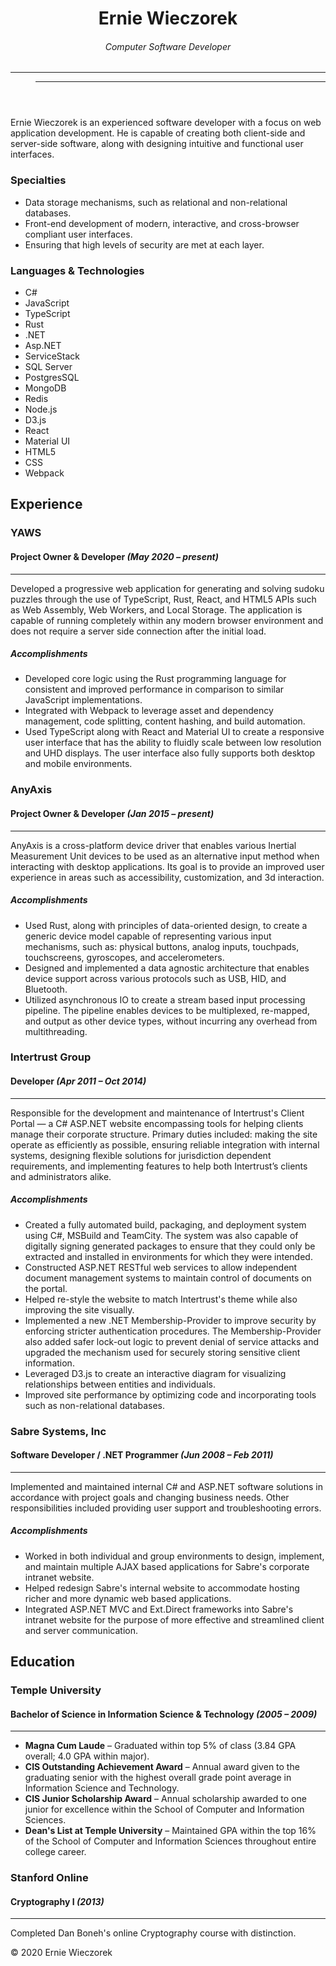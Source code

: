 

<header>

# Ernie Wieczorek
###### Computer Software Developer

--------

<Menu />

--------

</header>


<article id="summary">

Ernie Wieczorek is an experienced software developer with a focus on web application development. He is capable of
creating both client-side and server-side software, along with designing intuitive and functional user interfaces.

<div id="specialties">

### Specialties
- Data storage mechanisms, such as relational and non-relational databases.
- Front-end development of modern, interactive, and cross-browser compliant user interfaces.
- Ensuring that high levels of security are met at each layer.

</div>
<div id="tech-tags">

### Languages & Technologies
- C#
- JavaScript
- TypeScript
- Rust
- .NET
- Asp.NET
- ServiceStack
- SQL Server
- PostgresSQL
- MongoDB
- Redis
- Node.js
- D3.js
- React
- Material UI
- HTML5
- CSS
- Webpack

</div>
</article>


<section id="experience">

## Experience

<article>

### YAWS
#### Project Owner & Developer *(May 2020 – present)*
-----------------------------------------------------
Developed a progressive web application for generating and solving sudoku puzzles through the use of TypeScript, Rust,
React, and HTML5 APIs such as Web Assembly, Web Workers, and Local Storage. The application is capable of running
completely within any modern browser environment and does not require a server side connection after the initial load. 

##### Accomplishments

- Developed core logic using the Rust programming language for consistent and improved performance in comparison to
similar JavaScript implementations. 
- Integrated with Webpack to leverage asset and dependency management, code splitting, content hashing, and build
automation.
- Used TypeScript along with React and Material UI to create a responsive user interface that has the ability to fluidly
scale between low resolution and UHD displays. The user interface also fully supports both desktop and mobile
environments.

</article>
<article>

### AnyAxis
#### Project Owner & Developer *(Jan 2015 – present)*
-----------------------------------------------------
AnyAxis is a cross-platform device driver that enables various Inertial Measurement Unit devices to be used as an
alternative input method when interacting with desktop applications. Its goal is to provide an improved user experience
in areas such as accessibility, customization, and 3d interaction.

##### Accomplishments

- Used Rust, along with principles of data-oriented design, to create a generic device model capable of representing
various input mechanisms, such as: physical buttons, analog inputs, touchpads, touchscreens, gyroscopes, and
accelerometers.
- Designed and implemented a data agnostic architecture that enables device support across various protocols such as
USB, HID, and Bluetooth.
- Utilized asynchronous IO to create a stream based input processing pipeline. The pipeline enables devices to be
multiplexed, re-mapped, and output as other device types, without incurring any overhead from multithreading.

</article>
<article>

### Intertrust Group
#### Developer *(Apr 2011 – Oct 2014)*
--------------------------------------
Responsible for the development and maintenance of Intertrust's Client Portal — a C# ASP.NET website encompassing tools
for helping clients manage their corporate structure. Primary duties included: making the site operate as efficiently as
possible, ensuring reliable integration with internal systems, designing flexible solutions for jurisdiction dependent
requirements, and implementing features to help both Intertrust’s clients and administrators alike. 

##### Accomplishments

- Created a fully automated build, packaging, and deployment system using C#, MSBuild and TeamCity. The system was also
capable of digitally signing generated packages to ensure that they could only be extracted and installed in
environments for which they were intended.
- Constructed ASP.NET RESTful web services to allow independent document management systems to maintain control of
documents on the portal.
- Helped re-style the website to match Intertrust's theme while also improving the site visually.
- Implemented a new .NET Membership-Provider to improve security by enforcing stricter authentication procedures. The
Membership-Provider also added safer lock-out logic to prevent denial of service attacks and upgraded the mechanism used
for securely storing sensitive client information.
- Leveraged D3.js to create an interactive diagram for visualizing relationships between entities and individuals.
- Improved site performance by optimizing code and incorporating tools such as non-relational databases.

</article>
<article>

### Sabre Systems, Inc
#### Software Developer / .NET Programmer *(Jun 2008 – Feb 2011)*
-----------------------------------------------------------------
Implemented and maintained internal C# and ASP.NET software solutions in accordance with project goals and changing
business needs. Other responsibilities included providing user support and troubleshooting errors. 

##### Accomplishments

-  Worked in both individual and group environments to design, implement, and maintain multiple AJAX based applications
for Sabre's corporate intranet website.
-  Helped redesign Sabre's internal website to accommodate hosting richer and more dynamic web based applications.
-  Integrated ASP.NET MVC and Ext.Direct frameworks into Sabre's intranet website for the purpose of more effective and
streamlined client and server communication.

</article>
</section>


<section id="education">

## Education

<article>

### Temple University
#### Bachelor of Science in Information Science & Technology *(2005 – 2009)*
----------------------------------------------------------------------------
- **Magna Cum Laude** – Graduated within top 5% of class (3.84 GPA overall; 4.0 GPA within major).
- **CIS Outstanding Achievement Award** – Annual award given to the graduating senior with the highest overall grade
point average in Information Science and Technology. 
- **CIS Junior Scholarship Award** – Annual scholarship awarded to one junior for excellence within the School of
Computer and Information Sciences. 
- **Dean's List at Temple University** – Maintained GPA within the top 16% of the School of Computer and Information
Sciences throughout entire college career. 

</article>
<article>

### Stanford Online
#### Cryptography I *(2013)*
----------------------------
Completed Dan Boneh's online Cryptography course with distinction.

</article>
</section>


<footer>

&#169; 2020 Ernie Wieczorek

</footer>